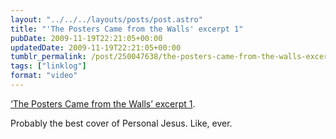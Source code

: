 ```yaml
---
layout: "../../../layouts/posts/post.astro"
title: "'The Posters Came from the Walls' excerpt 1"
pubDate: 2009-11-19T22:21:05+00:00
updatedDate: 2009-11-19T22:21:05+00:00
tumblr_permalink: /post/250047638/the-posters-came-from-the-walls-excerpt-1
tags: ["linklog"]
format: "video"
---
```



<YouTube id="https://www.youtube.com/watch?v=McuZKbYg4IE" />

[&lsquo;The Posters Came from the Walls&rsquo; excerpt 1][1].

Probably the best cover of Personal Jesus. Like, ever.

[1]: https://www.youtube.com/watch?v=McuZKbYg4IE
